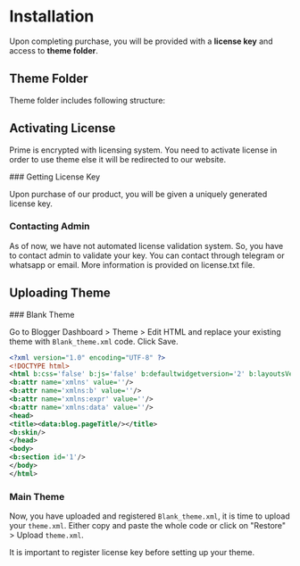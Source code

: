 
# Installation

Upon completing purchase, you will be provided with a **license key** and access to **theme folder**.

## Theme Folder
Theme folder includes following structure:
 
<FileTree>
  <FileTree.Folder name="Prime Blogger Theme" defaultOpen>
    <FileTree.File name="theme.xml" />
    <FileTree.File name="license.txt" />
    <FileTree.File name="Blank_theme.xml" />
    <FileTree.File name="Documentation.html" />
    <FileTree.Folder name="Custom Pages">
      <FileTree.File name="About.html" />
      <FileTree.File name="Contact.html" />
      <FileTree.File name="Tags.html" />
      <FileTree.File name="Authors.html" />
      <FileTree.File name="Individual Authors.html" />
      <FileTree.File name="Privacy Policy.html" />
      <FileTree.File name="Disclaimer.html" />
      <FileTree.File name="Write for us.html" />
    </FileTree.Folder>
  </FileTree.Folder>
</FileTree>

## Activating License

Prime is encrypted with licensing system. You need to activate license in order to use theme else it will be redirected to our website.

 
<Steps>
### Getting License Key
 
Upon purchase of our product, you will be given a uniquely generated license key. 
 
### Contacting Admin
 
As of now, we have not automated license validation system. So, you have to contact admin to validate your key. You can contact through telegram or whatsapp or email. More information is provided on license.txt file.
</Steps>

## Uploading Theme

<Steps>
### Blank Theme

Go to Blogger Dashboard > Theme > Edit HTML and replace your existing theme with `Blank_theme.xml` code. Click Save.

```xml filename="Blank_theme.xml" copy
<?xml version="1.0" encoding="UTF-8" ?>
<!DOCTYPE html>
<html b:css='false' b:js='false' b:defaultwidgetversion='2' b:layoutsVersion='3'>
<b:attr name='xmlns' value=''/>
<b:attr name='xmlns:b' value=''/>
<b:attr name='xmlns:expr' value=''/>
<b:attr name='xmlns:data' value=''/>
<head>
<title><data:blog.pageTitle/></title>
<b:skin/>
</head>
<body>
<b:section id='1'/>
</body>
</html>
```

### Main Theme

Now, you have uploaded and registered `Blank_theme.xml`, it is time to upload your `theme.xml`. Either copy and paste the whole code or click on "Restore" > Upload `theme.xml`.
</Steps>
 
<Callout type="warning" emoji="⚠️">
  It is important to register license key before setting up your theme.
</Callout>